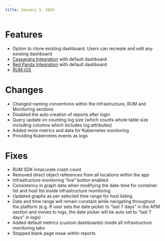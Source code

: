 ```yaml
---
title: January 3, 2024
---
```


# Features

- Option to clone existing dashboard. Users can recreate and edit any existing dashboard
- [Cassandra Integration](/integrations/cassandra-integration) with default dashboard 
- [Red Panda Integration](/integrations/redpanda-integration) with default dashboard
- [RUM iOS](rum/rum-ios)

# Changes

- Changed naming conventions within the Infrastructure, RUM and Monitoring sections
- Disabled the auto creation of reports after login
- Query update on counting log size (which counts whole table size including columns which includes log attributes)
- Added more metrics and data for Kubernetes monitoring
- Providing Kubernetes events as logs

# Fixes

- RUM SDK innacurate crash count
- Removed direct object references from all locations within the app
- Infrastructure monitoring “live” button enabled 
- Consistency in graph data when modifying the date-time for container list and host list inside infrastructure monitoring
- Updated graphs as per selected time range for host listing
- Date and time range will remain constant while navigating throughout the platform (e.g. If user sets the date picker to “last 7 days” in the APM section and moves to logs, the date picker will be auto set to “last 7 days” in logs)
- Added default metrics (custom dashboards) inside all infrastructure monitoring tabs
- Stopped blank page issue within reports

